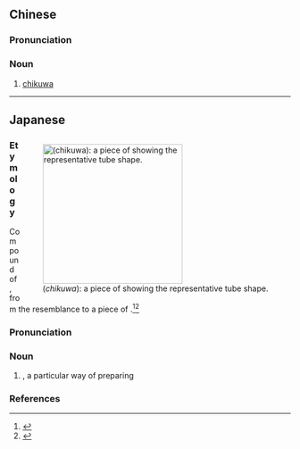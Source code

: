 {{also|竹轮}}
==Chinese==
{{zh-forms|s=竹轮}}
{{wikipedia|lang=zh}}

===Pronunciation===
{{zh-pron
|m=zhúlún
|cat=n
}}

===Noun===
{{zh-noun}}

# [[chikuwa]] {{gloss|tube-shaped fish-paste cake}}

{{zh-cat|Foods}}

----
<div style="clear:both;"></div><!-- To force proper layout, as the ZH entry text is shorter than its sidebar items -->
==Japanese==
<div style="float:right;">
{{wikipedia|lang=ja}}
{{wikipedia|Chikuwa}}
[[Image:Chikuwa.jpg|thumb|right|250px|{{lang|ja|竹輪}} (''chikuwa''): a piece of '''{{l|en|chikuwa}}''' showing the representative tube shape.]]
</div>
{{ja-kanjitab|yomi=j|ちく|わ}}

===Etymology===
Compound of {{compound|lang=ja|sort=ちくわ|竹|tr1=chiku|t1=bamboo|輪|tr2=wa|t2=ring}}, from the resemblance to a piece of {{l|en|bamboo}}.<ref name="KDJ">{{R:Kokugo Dai Jiten}}</ref><ref name="DJR">{{R:Daijirin}}</ref>

===Pronunciation===
{{ja-pron|yomi=j|ちくわ|acc=0|acc_ref=DJR}}

===Noun===
{{ja-noun|ちくわ}}

# {{l|en|chikuwa}} {{gloss|tube-shaped fish-paste cake}}, a particular way of preparing {{l|en|kamaboko}}

===References===
<references/>